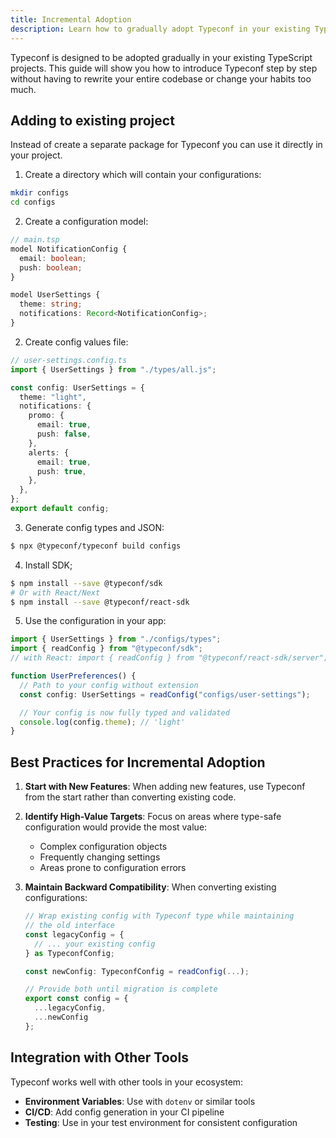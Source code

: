 ```yaml
---
title: Incremental Adoption
description: Learn how to gradually adopt Typeconf in your existing TypeScript project
---
```


Typeconf is designed to be adopted gradually in your existing TypeScript
projects. This guide will show you how to introduce Typeconf step by step
without having to rewrite your entire codebase or change your habits too much.

## Adding to existing project

Instead of create a separate package for Typeconf you can use it directly in
your project.

1. Create a directory which will contain your configurations:

```bash
mkdir configs
cd configs
```

2. Create a configuration model:

```typescript
// main.tsp
model NotificationConfig {
  email: boolean;
  push: boolean;
}

model UserSettings {
  theme: string;
  notifications: Record<NotificationConfig>;
}
```

2. Create config values file:

```typescript
// user-settings.config.ts
import { UserSettings } from "./types/all.js";

const config: UserSettings = {
  theme: "light",
  notifications: {
    promo: {
      email: true,
      push: false,
    },
    alerts: {
      email: true,
      push: true,
    },
  },
};
export default config;
```

3. Generate config types and JSON:

```bash
$ npx @typeconf/typeconf build configs
```

4. Install SDK;

```bash
$ npm install --save @typeconf/sdk
# Or with React/Next
$ npm install --save @typeconf/react-sdk
```

5. Use the configuration in your app:

```typescript
import { UserSettings } from "./configs/types";
import { readConfig } from "@typeconf/sdk";
// with React: import { readConfig } from "@typeconf/react-sdk/server";

function UserPreferences() {
  // Path to your config without extension
  const config: UserSettings = readConfig("configs/user-settings");

  // Your config is now fully typed and validated
  console.log(config.theme); // 'light'
}
```

## Best Practices for Incremental Adoption

1. **Start with New Features**: When adding new features, use Typeconf from the
   start rather than converting existing code.

2. **Identify High-Value Targets**: Focus on areas where type-safe configuration would provide the most value:

   - Complex configuration objects
   - Frequently changing settings
   - Areas prone to configuration errors

3. **Maintain Backward Compatibility**: When converting existing configurations:

   ```typescript
   // Wrap existing config with Typeconf type while maintaining
   // the old interface
   const legacyConfig = {
     // ... your existing config
   } as TypeconfConfig;

   const newConfig: TypeconfConfig = readConfig(...);

   // Provide both until migration is complete
   export const config = {
     ...legacyConfig,
     ...newConfig
   };
   ```

## Integration with Other Tools

Typeconf works well with other tools in your ecosystem:

- **Environment Variables**: Use with `dotenv` or similar tools
- **CI/CD**: Add config generation in your CI pipeline
- **Testing**: Use in your test environment for consistent configuration
